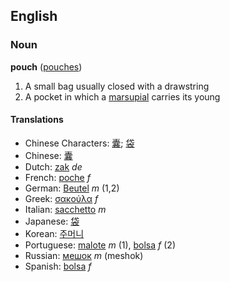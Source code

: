 ==English==
===Noun===
'''pouch''' ([[pouches]])

<!-- please improve the definition! -->
# A small bag usually closed with a drawstring
# A pocket in which a [[marsupial]] carries its young

====Translations====
*Chinese Characters: [[囊]]; [[袋]]
*Chinese: [[囊]]
*Dutch: [[zak]] ''de''
*French: [[poche]] ''f''
*German: [[Beutel]] ''m'' (1,2)
*Greek: [[σακούλα]] ''f''
*Italian: [[sacchetto]] ''m''
*Japanese: [[袋]]
*Korean: [[주머니]]
*Portuguese: [[malote]] ''m'' (1), [[bolsa]] ''f'' (2)
*Russian: [[мешок]] ''m'' (meshok)
*Spanish: [[bolsa]] ''f''